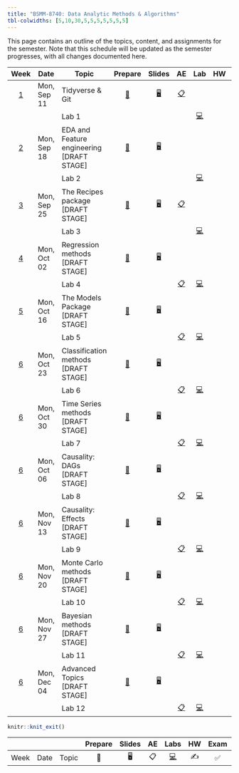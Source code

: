 ```yaml
---
title: "BSMM-8740: Data Analytic Methods & Algorithms"
tbl-colwidths: [5,10,30,5,5,5,5,5,5,5]
---
```


This page contains an outline of the topics, content, and assignments for the semester. Note that this schedule will be updated as the semester progresses, with all changes documented here.

::: column-screen-inset-right
|           Week            | Date        | Topic                                                                                                                     |                                  Prepare                                  |                                        Slides                                        |                                                       AE                                                        |                                                                                                   Lab                                                                                                   |                                                                                       HW                                                                                       |                            Exam                            |                                                                                                                                                                                                                                                                                                                       Project                                                                                                                                                                                                                                                                                                                        |
|:-------------------------:|-------------|---------------------------------------------------------------------------------------------------------------------------|:-------------------------------------------------------------------------:|:------------------------------------------------------------------------------------:|:---------------------------------------------------------------------------------------------------------------:|:-------------------------------------------------------------------------------------------------------------------------------------------------------------------------------------------------------:|:------------------------------------------------------------------------------------------------------------------------------------------------------------------------------:|:----------------------------------------------------------:|:----------------------------------------------------------------------------------------------------------------------------------------------------------------------------------------------------------------------------------------------------------------------------------------------------------------------------------------------------------------------------------------------------------------------------------------------------------------------------------------------------------------------------------------------------------------------------------------------------------------------------------------------------:|
|  [1](/weeks/BSMM_8740_week_1.html)  | Mon, Sep 11 | Tidyverse & Git                                                                                                           |  [📖](/weeks/BSMM_8740_week_1.html#prepare){aria-label="Week 1 summary"}  | [🖥️](/slides/BSMM_8740_lec_01.html "Lecture slides"){aria-label="Lecture 1 slides"}  |       [📋](/ae/ae-0-movies.html "Application exercise"){aria-label="Application Exercise 0 instructions"}       |                                                                                        |                                                                                                                                                                                |                                                            |                                                                                                                                                                                                                                                                                                                                                                                                                                                                                                                                                                                                                                                      |
|                                     |             | Lab 1                                                                                                                     |                                                                           |                                                                                      |                                                                                                                 |   [💻](/labs/BSMM_8740_lab_1.html "Lab instructions"){aria-label="Lab 1 instructions"} |                                                                                                                                                                                |                                                            |                                                                                                                                                                                                                                                                                                                                                                                                                                                                                                                                                                                                                                                      |
|  [2](/weeks/BSMM_8740_week_2.html)  | Mon, Sep 18 | EDA and Feature engineering [DRAFT STAGE]                                                                                 |  [📖](/weeks/BSMM_8740_week_2.html#prepare){aria-label="Week 2 summary"}  | [🖥️](/slides/BSMM_8740_lec_02.html "Lecture slides"){aria-label="Lecture 2 slides"}  |                                                                                                                 |                                                                                        |                                                                                                                                                                                |                                                            |                                                                                                                                                                                                                                                                                                                                                                                                                                                                                                                                                                                                                                                      |
|                                     |             | Lab 2                                                                                                                     |                                                                           |                                                                                      |                                                                                                                 |   [💻](/labs/BSMM_8740_lab_2.html "Lab instructions"){aria-label="Lab 2 instructions"} |                                                                                                                                                                                |                                                            |                                                                                                                                                                                                                                                                                                                                                                                                                                                                                                                                                                                                                                                      |
|  [3](/weeks/BSMM_8740_week_3.html)  | Mon, Sep 25 | The Recipes package [DRAFT STAGE]                                                                                         |  [📖](/weeks/BSMM_8740_week_3.html#prepare){aria-label="Week 3 summary"}  | [🖥️](/slides/BSMM_8740_lec_03.html "Lecture slides"){aria-label="Lecture 3 slides"}  |    [📋](/ae/ae-1-dcbikeshare.html "Application exercise"){aria-label="Application Exercise 1 instructions"}     |                                                                                        |                                                                                                                                                                                |                                                            |                                                                                                                                                                                                                                                                                                                                                                                                                                                                                                                                                                                                                                                      |
|                                     |             | Lab 3                                                                                                                     |                                                                           |                                                                                      |                                                                                                                 |   [💻](/labs/BSMM_8740_lab_3.html "Lab instructions"){aria-label="Lab 3 instructions"} |                                                                                                                                                                                |                                                            |                                                                                                                                                                                                                                                                                                                                                                                                                                                                                                                                                                                                                                                      |
|  [4](/weeks/BSMM_8740_week_4.html)  | Mon, Oct 02 | Regression methods [DRAFT STAGE]                                                                                          |  [📖](/weeks/BSMM_8740_week_4.html#prepare){aria-label="Week 4 summary"}  | [🖥️](/slides/BSMM_8740_lec_04.html "Lecture slides"){aria-label="Lecture 4 slides"}  |                                                                                                                 |                                                                                        |                                                                                                                                                                                |                                                            |                                                                                                                                                                                                                                                                                                                                                                                                                                                                                                                                                                                                                                                      |
|                                     |             | Lab 4                                                                                                                     |                                                                           |                                                                                      |    [📋](/ae/ae-2-dcbikeshare.html "Application exercise"){aria-label="Application Exercise 2 instructions"}     |   [💻](/labs/BSMM_8740_lab_4.html "Lab instructions"){aria-label="Lab 4 instructions"} |                                                                                                                                                                                |                                                            |                                                                                                                                                                                                                                                                                                                                                                                                                                                                                                                                                                                                                                                      |
|  [5](/weeks/BSMM_8740_week_5.html)  | Mon, Oct 16 | The Models Package [DRAFT STAGE]                                                                                          |  [📖](/weeks/BSMM_8740_week_5.html#prepare){aria-label="Week 5 summary"}  | [🖥️](/slides/BSMM_8740_lec_05.html "Lecture slides"){aria-label="Lecture 5 slides"}  |                                                                                                                 |                                                                                        |                                                                                                                                                                                |                                                            |                                                                                                                                                                                                                                                                                                                                                                                                                                                                                                                                                                                                                                                      |
|                                     |             | Lab 5                                                                                                                     |                                                                           |                                                                                      |    [📋](/ae/ae-2-dcbikeshare.html "Application exercise"){aria-label="Application Exercise 2 instructions"}     |   [💻](/labs/BSMM_8740_lab_5.html "Lab instructions"){aria-label="Lab 5 instructions"} |                                                                                                                                                                                |                                                            |                                                                                                                                                                                                                                                                                                                                                                                                                                                                                                                                                                                                                                                      |
|  [6](/weeks/BSMM_8740_week_6.html)  | Mon, Oct 23 | Classification methods [DRAFT STAGE]                                                                                      |  [📖](/weeks/BSMM_8740_week_6.html#prepare){aria-label="Week 6 summary"}  | [🖥️](/slides/BSMM_8740_lec_06.html "Lecture slides"){aria-label="Lecture 6 slides"}  |                                                                                                                 |                                                                                        |                                                                                                                                                                                |                                                            |                                                                                                                                                                                                                                                                                                                                                                                                                                                                                                                                                                                                                                                      |
|                                     |             | Lab 6                                                                                                                     |                                                                           |                                                                                      |    [📋](/ae/ae-2-dcbikeshare.html "Application exercise"){aria-label="Application Exercise 2 instructions"}     |   [💻](/labs/BSMM_8740_lab_6.html "Lab instructions"){aria-label="Lab 6 instructions"} |                                                                                                                                                                                |                                                            |                                                                                                                                                                                                                                                                                                                                                                                                                                                                                                                                                                                                                                                      |
|  [6](/weeks/BSMM_8740_week_7.html)  | Mon, Oct 30 | Time Series methods [DRAFT STAGE]                                                                                         |  [📖](/weeks/BSMM_8740_week_7.html#prepare){aria-label="Week 7 summary"}  | [🖥️](/slides/BSMM_8740_lec_07.html "Lecture slides"){aria-label="Lecture 7 slides"}  |                                                                                                                 |                                                                                        |                                                                                                                                                                                |                                                            |                                                                                                                                                                                                                                                                                                                                                                                                                                                                                                                                                                                                                                                      |
|                                     |             | Lab 7                                                                                                                     |                                                                           |                                                                                      |    [📋](/ae/ae-2-dcbikeshare.html "Application exercise"){aria-label="Application Exercise 2 instructions"}     |   [💻](/labs/BSMM_8740_lab_7.html "Lab instructions"){aria-label="Lab 7 instructions"} |                                                                                                                                                                                |                                                            |                                                                                                                                                                                                                                                                                                                                                                                                                                                                                                                                                                                                                                                      |
|  [6](/weeks/BSMM_8740_week_8.html)  | Mon, Oct 06 | Causality: DAGs [DRAFT STAGE]                                                                                             |  [📖](/weeks/BSMM_8740_week_8.html#prepare){aria-label="Week 8 summary"}  | [🖥️](/slides/BSMM_8740_lec_08.html "Lecture slides"){aria-label="Lecture 8 slides"}  |                                                                                                                 |                                                                                        |                                                                                                                                                                                |                                                            |                                                                                                                                                                                                                                                                                                                                                                                                                                                                                                                                                                                                                                                      |
|                                     |             | Lab 8                                                                                                                     |                                                                           |                                                                                      |    [📋](/ae/ae-2-dcbikeshare.html "Application exercise"){aria-label="Application Exercise 2 instructions"}     |   [💻](/labs/BSMM_8740_lab_8.html "Lab instructions"){aria-label="Lab 8 instructions"} |                                                                                                                                                                                |                                                            |                                                                                                                                                                                                                                                                                                                                                                                                                                                                                                                                                                                                                                                      |
|  [6](/weeks/BSMM_8740_week_9.html)  | Mon, Nov 13 | Causality: Effects [DRAFT STAGE]                                                                                          |  [📖](/weeks/BSMM_8740_week_9.html#prepare){aria-label="Week 9 summary"}  | [🖥️](/slides/BSMM_8740_lec_09.html "Lecture slides"){aria-label="Lecture 9 slides"}  |                                                                                                                 |                                                                                        |                                                                                                                                                                                |                                                            |                                                                                                                                                                                                                                                                                                                                                                                                                                                                                                                                                                                                                                                      |
|                                     |             | Lab 9                                                                                                                     |                                                                           |                                                                                      |    [📋](/ae/ae-2-dcbikeshare.html "Application exercise"){aria-label="Application Exercise 2 instructions"}     |   [💻](/labs/BSMM_8740_lab_9.html "Lab instructions"){aria-label="Lab 9 instructions"} |                                                                                                                                                                                |                                                            |                                                                                                                                                                                                                                                                                                                                                                                                                                                                                                                                                                                                                                                      |
| [6](/weeks/BSMM_8740_week_10.html)  | Mon, Nov 20 | Monte Carlo methods [DRAFT STAGE]                                                                                         | [📖](/weeks/BSMM_8740_week_10.html#prepare){aria-label="Week 10 summary"} | [🖥️](/slides/BSMM_8740_lec_10.html "Lecture slides"){aria-label="Lecture 10 slides"} |                                                                                                                 |                                                                                        |                                                                                                                                                                                |                                                            |                                                                                                                                                                                                                                                                                                                                                                                                                                                                                                                                                                                                                                                      |
|                                     |             | Lab 10                                                                                                                    |                                                                           |                                                                                      |    [📋](/ae/ae-2-dcbikeshare.html "Application exercise"){aria-label="Application Exercise 2 instructions"}     |  [💻](/labs/BSMM_8740_lab_10.html "Lab instructions"){aria-label="Lab 10 instructions"}|                                                                                                                                                                                |                                                            |                                                                                                                                                                                                                                                                                                                                                                                                                                                                                                                                                                                                                                                      |
| [6](/weeks/BSMM_8740_week_11.html)  | Mon, Nov 27 | Bayesian methods [DRAFT STAGE]                                                                                            | [📖](/weeks/BSMM_8740_week_11.html#prepare){aria-label="Week 11 summary"} | [🖥️](/slides/BSMM_8740_lec_11.html "Lecture slides"){aria-label="Lecture 11 slides"} |                                                                                                                 |                                                                                        |                                                                                                                                                                                |                                                            |                                                                                                                                                                                                                                                                                                                                                                                                                                                                                                                                                                                                                                                      |
|                                     |             | Lab 11                                                                                                                    |                                                                           |                                                                                      |    [📋](/ae/ae-2-dcbikeshare.html "Application exercise"){aria-label="Application Exercise 2 instructions"}     |  [💻](/labs/BSMM_8740_lab_11.html "Lab instructions"){aria-label="Lab 11 instructions"}|                                                                                                                                                                                |                                                            |                                                                                                                                                                                                                                                                                                                                                                                                                                                                                                                                                                                                                                                      |
| [6](/weeks/BSMM_8740_week_12.html)  | Mon, Dec 04 | Advanced Topics [DRAFT STAGE]                                                                                             |  [📖](/weeks/BSMM_8740_week_12.html#prepare){aria-label="Week 6 summary"} | [🖥️](/slides/BSMM_8740_lec_12.html "Lecture slides"){aria-label="Lecture 12 slides"}  |                                                                                                                 |                                                                                        |                                                                                                                                                                                |                                                            |                                                                                                                                                                                                                                                                                                                                                                                                                                                                                                                                                                                                                                                      |
|                                     |             | Lab 12                                                                                                                    |                                                                           |                                                                                      |    [📋](/ae/ae-2-dcbikeshare.html "Application exercise"){aria-label="Application Exercise 2 instructions"}     |   [💻](/labs/BSMM_8740_lab_12.html "Lab instructions"){aria-label="Lab 3 instructions"} |                                                                                                                                                                                |                                                            |                                                                                                                                                                                                                                                                                                                                                                                                                                                                                                                                                                                                                                                      |
:::

```r
knitr::knit_exit()
```

|      |      |       | Prepare | Slides | AE  |                                                    Labs                                                    | HW  | Exam | Project |
|------|------|-------|:-------:|:------:|:---:|:----------------------------------------------------------------------------------------------------------:|:---:|:----:|:-------:|
| Week | Date | Topic |   📖    |   🖥️   | 📋  | [💻](https://sakai.duke.edu/samigo-app/servlet/Login?id=6fa7ebf3-01af-42a6-91ba-3e813d3901221641094171786) | ✍️  |  ✅  |   📂    |
